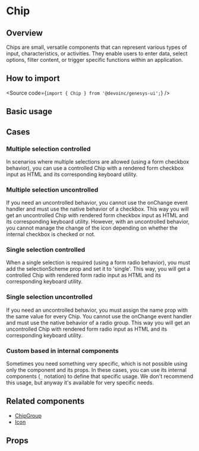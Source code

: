 

<Meta of={Stories} />

# Chip

## Overview

Chips are small, versatile components that can represent various types of input,
characteristics, or activities. They enable users to enter data, select options,
filter content, or trigger specific functions within an application.

## How to import

<Source code={`import { Chip } from '@devoinc/genesys-ui';`} />

## Basic usage

<Canvas of={Stories.Playground} />

## Cases

### Multiple selection controlled

In scenarios where multiple selections are allowed (using a form checkbox
behavior), you can use a controlled Chip with a rendered form checkbox input as
HTML and its corresponding keyboard utility.

<Canvas of={Stories.MultipleControlled} />

### Multiple selection uncontrolled

If you need an uncontrolled behavior, you cannot use the onChange event handler
and must use the native behavior of a checkbox.
This way you will get an uncontrolled Chip with rendered form checkbox input as
HTML and its corresponding keyboard utility.
However, with an uncontrolled behavior, you cannot manage the change of the icon
depending on whether the internal checkbox is checked or not.

<Canvas of={Stories.MultipleUncontrolled} />

### Single selection controlled

When a single selection is required (using a form radio behavior), you must add
the selectionScheme prop and set it to 'single'.
This way, you will get a controlled Chip with rendered form radio input as HTML
and its corresponding keyboard utility.

<Canvas of={Stories.SingleControlled} />

### Single selection uncontrolled

If you need an uncontrolled behavior, you must assign the name prop with the
same value for every Chip.
You cannot use the onChange event handler and must use the native behavior of a
radio group.
This way you will get an uncontrolled Chip with rendered form radio input as
HTML and its corresponding keyboard utility.

<Canvas of={Stories.SingleUncontrolled} />

### Custom based in internal components

Sometimes you need something very specific, which is not possible using only the
component and its props.
In these cases, you can use its internal components (`_` notation) to define
that specific usage.
We don't recommend this usage, but anyway it's available for very specific
needs.

<Canvas of={Stories.Custom} />

## Related components

- [ChipGroup](?path=/docs/components-form-chipgroup--docs)
- [Icon](?path=/docs/components-feedback-icon--docs)

## Props

<ArgTypes of={Stories} />
